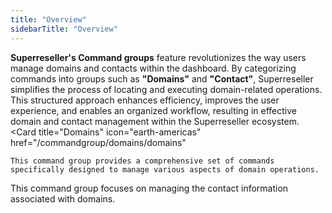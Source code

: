 ```yaml
---
title: "Overview"
sidebarTitle: "Overview"
---
```


**Superreseller's Command groups** feature revolutionizes the way users manage domains and contacts within the dashboard. By categorizing commands into groups such as **"Domains"** and **"Contact"**, Superreseller simplifies the process of locating and executing domain-related operations. This structured approach enhances efficiency, improves the user experience, and enables an organized workflow, resulting in effective domain and contact management within the Superreseller ecosystem.
<CardGroup>
  <Card
    title="Domains"
    icon="earth-americas"
    href="/commandgroup/domains/domains"
  >
    This command group provides a comprehensive set of commands specifically designed to manage various aspects of domain operations.
  </Card>
  <Card
    title="Contacts"
    icon="id-card"
    href="/commandgroup/contacts/create"
  >
    This command group focuses on managing the contact information associated with domains.
  </Card>
</CardGroup>